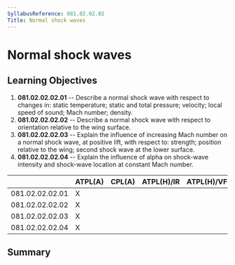 ```yaml
---
SyllabusReference: 081.02.02.02
Title: Normal shock waves
---
```


# Normal shock waves

## Learning Objectives

1.  **081.02.02.02.01** -- Describe a normal shock wave with respect to changes
    in: static temperature; static and total pressure; velocity; local speed of
    sound; Mach number; density.
2.  **081.02.02.02.02** -- Describe a normal shock wave with respect to
    orientation relative to the wing surface.
3.  **081.02.02.02.03** -- Explain the influence of increasing Mach number on a
    normal shock wave, at positive lift, with respect to: strength; position
    relative to the wing; second shock wave at the lower surface.
4.  **081.02.02.02.04** -- Explain the influence of alpha on shock-wave intensity
    and shock-wave location at constant Mach number.

|                 | ATPL(A) | CPL(A) | ATPL(H)/IR | ATPL(H)/VFR | CPL(H) | IR  | CBIR(A) |
| --------------- | ------- | ------ | ---------- | ----------- | ------ | --- | ------- |
| 081.02.02.02.01 | X       |        |            |             |        |     |         |
| 081.02.02.02.02 | X       |        |            |             |        |     |         |
| 081.02.02.02.03 | X       |        |            |             |        |     |         |
| 081.02.02.02.04 | X       |        |            |             |        |     |         |

## Summary
